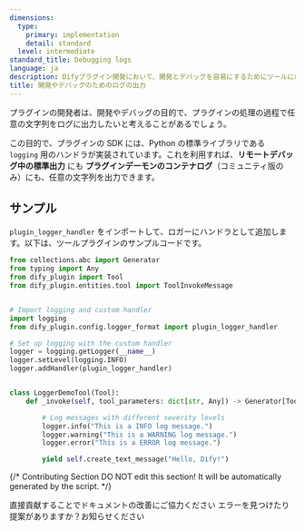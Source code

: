 ```yaml
---
dimensions:
  type:
    primary: implementation
    detail: standard
  level: intermediate
standard_title: Debugging logs
language: ja
description: Difyプラグイン開発において、開発とデバッグを容易にするためにツールにログ出力機能を追加する方法を紹介します。
title: 開発やデバッグのためのログの出力
---
```


プラグインの開発者は、開発やデバッグの目的で、プラグインの処理の過程で任意の文字列をログに出力したいと考えることがあるでしょう。

この目的で、プラグインの SDK には、Python の標準ライブラリである `logging` 用のハンドラが実装されています。これを利用すれば、**リモートデバッグ中の標準出力** にも **プラグインデーモンのコンテナログ**（コミュニティ版のみ）にも、任意の文字列を出力できます。

## サンプル

`plugin_logger_handler` をインポートして、ロガーにハンドラとして追加します。以下は、ツールプラグインのサンプルコードです。

```python
from collections.abc import Generator
from typing import Any
from dify_plugin import Tool
from dify_plugin.entities.tool import ToolInvokeMessage


# Import logging and custom handler
import logging
from dify_plugin.config.logger_format import plugin_logger_handler

# Set up logging with the custom handler
logger = logging.getLogger(__name__)
logger.setLevel(logging.INFO)
logger.addHandler(plugin_logger_handler)


class LoggerDemoTool(Tool):
    def _invoke(self, tool_parameters: dict[str, Any]) -> Generator[ToolInvokeMessage]:

        # Log messages with different severity levels
        logger.info("This is a INFO log message.")
        logger.warning("This is a WARNING log message.")
        logger.error("This is a ERROR log message.")

        yield self.create_text_message("Hello, Dify!")
```

{/*
Contributing Section
DO NOT edit this section!
It will be automatically generated by the script.
*/}

<CardGroup cols="2">
    <Card
        title="このページを編集する"
        icon="pen-to-square"
        href="https://github.com/langgenius/dify-docs-mintlify/edit/main/plugin_dev_ja/0223-debugging-logs.ja.mdx"
    >
        直接貢献することでドキュメントの改善にご協力ください
    </Card>
    <Card
        title="問題を報告する"
        icon="github"
        href="https://github.com/langgenius/dify-docs-mintlify/issues/new?title=ドキュメントの問題%3A%20debugging-logs&body=%23%23%20問題の説明%0A%3C%21--%20発見した問題について簡単に説明してください%20--%3E%0A%0A%23%23%20ページリンク%0Ahttps%3A%2F%2Fgithub.com%2Flanggenius%2Fdify-docs-mintlify%2Fblob%2Fmain%2Fplugin_dev_ja%2F0223-debugging-logs.ja.mdx%0A%0A%23%23%20提案される変更%0A%3C%21--%20特定の変更案がある場合は、ここで説明してください%20--%3E%0A%0A%3C%21--%20ドキュメントの品質向上にご協力いただきありがとうございます！%20--%3E"
    >
        エラーを見つけたり提案がありますか？お知らせください
    </Card>
</CardGroup>
